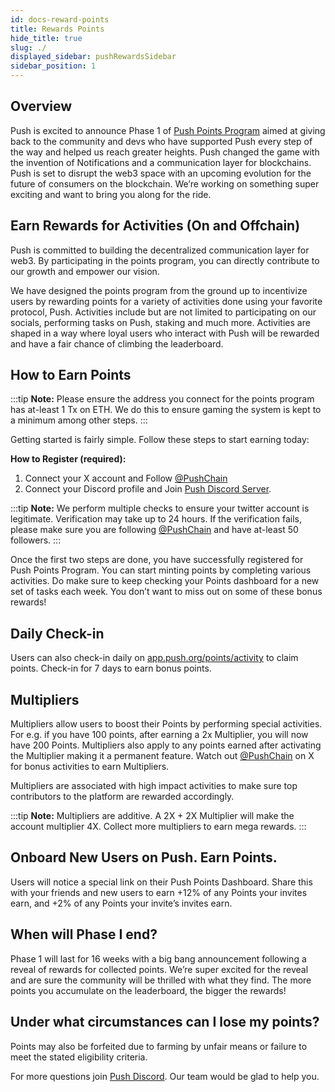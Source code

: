```yaml
---
id: docs-reward-points
title: Rewards Points
hide_title: true
slug: ./
displayed_sidebar: pushRewardsSidebar
sidebar_position: 1
---
```


## Overview

Push is excited to announce Phase 1 of [Push Points Program](https://app.push.org/points?utm_source=push_blog&utm_medium=referral&utm_campaign=Push+Points&utm_content=docs) aimed at giving back to the community and devs who have supported Push every step of the way and helped us reach greater heights. Push changed the game with the invention of Notifications and a communication layer for blockchains. Push is set to disrupt the web3 space with an upcoming evolution for the future of consumers on the blockchain. We’re working on something super exciting and want to bring you along for the ride.

## Earn Rewards for Activities (On and Offchain)

Push is committed to building the decentralized communication layer for web3. By participating in the points program, you can directly contribute to our growth and empower our vision.

We have designed the points program from the ground up to incentivize users by rewarding points for a variety of activities done using your favorite protocol, Push. Activities include but are not limited to participating on our socials, performing tasks on Push, staking and much more. Activities are shaped in a way where loyal users who interact with Push will be rewarded and have a fair chance of climbing the leaderboard.

## How to Earn Points

:::tip
**Note:** Please ensure the address you connect for the points program has at-least 1 Tx on ETH. We do this to ensure gaming the system is kept to a minimum among other steps.
:::

Getting started is fairly simple. Follow these steps to start earning today:

**How to Register (required):**

1. Connect your X account and Follow [@PushChain](https://x.com/PushChain)
2. Connect your Discord profile and Join [Push Discord Server](https://discord.com/invite/pushchain).

:::tip
**Note:** We perform multiple checks to ensure your twitter account is legitimate. Verification may take up to 24 hours. If the verification fails, please make sure you are following [@PushChain](https://x.com/PushChain) and have at-least 50 followers.
:::

Once the first two steps are done, you have successfully registered for Push Points Program. You can start minting points by completing various activities. Do make sure to keep checking your Points dashboard for a new set of tasks each week. You don’t want to miss out on some of these bonus rewards!

## Daily Check-in

Users can also check-in daily on [app.push.org/points/activity](http://app.push.org/points/activity) to claim points. Check-in for 7 days to earn bonus points.

## Multipliers

Multipliers allow users to boost their Points by performing special activities. For e.g. if you have 100 points, after earning a 2x Multiplier, you will now have 200 Points. Multipliers also apply to any points earned after activating the Multiplier making it a permanent feature. Watch out [@PushChain](https://x.com/PushChain) on X for bonus activities to earn Multipliers.

Multipliers are associated with high impact activities to make sure top contributors to the platform are rewarded accordingly.

:::tip
**Note:** Multipliers are additive. A 2X + 2X Multiplier will make the account multiplier 4X. Collect more multipliers to earn mega rewards.
:::

## Onboard New Users on Push. Earn Points.

Users will notice a special link on their Push Points Dashboard. Share this with your friends and new users to earn +12% of any Points your invites earn, and +2% of any Points your invite’s invites earn.

## When will Phase I end?

Phase 1 will last for 16 weeks with a big bang announcement following a reveal of rewards for collected points. We’re super excited for the reveal and are sure the community will be thrilled with what they find. The more points you accumulate on the leaderboard, the bigger the rewards!

## Under what circumstances can I lose my points?

Points may also be forfeited due to farming by unfair means or failure to meet the stated eligibility criteria.

For more questions join [Push Discord](https://discord.com/invite/pushchain). Our team would be glad to help you.
